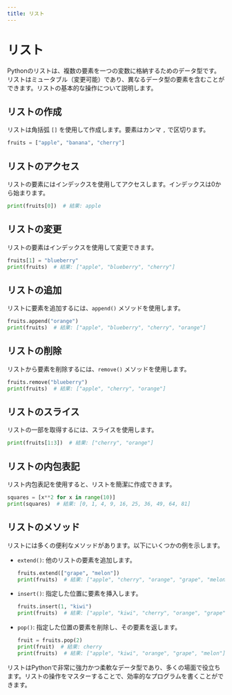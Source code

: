 ```yaml
---
title: リスト
---
```


# リスト

Pythonのリストは、複数の要素を一つの変数に格納するためのデータ型です。リストはミュータブル（変更可能）であり、異なるデータ型の要素を含むことができます。リストの基本的な操作について説明します。

## リストの作成

リストは角括弧 `[]` を使用して作成します。要素はカンマ `,` で区切ります。
```python
fruits = ["apple", "banana", "cherry"]
```

## リストのアクセス

リストの要素にはインデックスを使用してアクセスします。インデックスは0から始まります。
```python
print(fruits[0])  # 結果: apple
```

## リストの変更

リストの要素はインデックスを使用して変更できます。
```python
fruits[1] = "blueberry"
print(fruits)  # 結果: ["apple", "blueberry", "cherry"]
```

## リストの追加

リストに要素を追加するには、`append()` メソッドを使用します。
```python
fruits.append("orange")
print(fruits)  # 結果: ["apple", "blueberry", "cherry", "orange"]
```

## リストの削除

リストから要素を削除するには、`remove()` メソッドを使用します。
```python
fruits.remove("blueberry")
print(fruits)  # 結果: ["apple", "cherry", "orange"]
```

## リストのスライス

リストの一部を取得するには、スライスを使用します。
```python
print(fruits[1:3])  # 結果: ["cherry", "orange"]
```

## リストの内包表記

リスト内包表記を使用すると、リストを簡潔に作成できます。
```python
squares = [x**2 for x in range(10)]
print(squares)  # 結果: [0, 1, 4, 9, 16, 25, 36, 49, 64, 81]
```

## リストのメソッド

リストには多くの便利なメソッドがあります。以下にいくつかの例を示します。

- `extend()`: 他のリストの要素を追加します。
  ```python
  fruits.extend(["grape", "melon"])
  print(fruits)  # 結果: ["apple", "cherry", "orange", "grape", "melon"]
  ```

- `insert()`: 指定した位置に要素を挿入します。
  ```python
  fruits.insert(1, "kiwi")
  print(fruits)  # 結果: ["apple", "kiwi", "cherry", "orange", "grape", "melon"]
  ```

- `pop()`: 指定した位置の要素を削除し、その要素を返します。
  ```python
  fruit = fruits.pop(2)
  print(fruit)  # 結果: cherry
  print(fruits)  # 結果: ["apple", "kiwi", "orange", "grape", "melon"]
  ```

リストはPythonで非常に強力かつ柔軟なデータ型であり、多くの場面で役立ちます。リストの操作をマスターすることで、効率的なプログラムを書くことができます。
